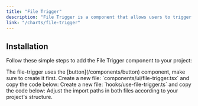 ```yaml
---
title: "File Trigger"
description: "File Trigger is a component that allows users to trigger a file upload."
link: "/charts/file-trigger"
---
```


<ComponentPreview name="file-trigger-demo" />

## Installation

Follow these simple steps to add the File Trigger component to your project:

<Steps>

<Step>
    The file-trigger uses the [button](/components/button) component, make sure
    to create it first.
</Step>

<Step>
    Create a new file: `components/ui/file-trigger.tsx` and copy the code below:
</Step>

<CollapsibleSource name="file-trigger" />

<Step>
    Create a new file: `hooks/use-file-trigger.ts` and copy the code below:
</Step>

<CollapsibleSource name="use-image-upload" />

<Step>
    Adjust the import paths in both files according to your project's structure.
</Step>

</Steps>
